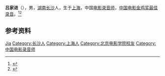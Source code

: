 {{Otheruses|other=名为吕家进的其他人物|吕家进}}

'''吕家进'''（{{bd|1960年|5月|}}），男，[[湖南|湖南]][[长沙|长沙]]人，生于[[上海|上海]]，中国[[电影录音师|电影录音师]]，[[中国电影金鸡奖最佳录音|中国电影金鸡奖最佳录音]]。<ref>{{Cite book|title=中国电影电视艺术家辞典|author=何厚桢主编|publisher=中国学术期刊（光盘版）电子杂志社|year=2007|isbn=|location=北京|pages=}}</ref><ref>{{Cite book|title=中国当代青年名人大辞典 • 二 文学艺术卷|author=褚德新主编; 周浙平, 侯云章副主编|publisher=黑龙江人民出版社|year=1993|isbn=|location=哈尔滨|pages=}}</ref>

== 参考资料 ==
{{reflist}}

{{中国人物小作品}}
{{北京电影学院78级}}
{{中国电影金鸡奖最佳录音}}

{{Authority control}}
{{DEFAULTSORT:Lv}}
[[Category:吕姓|Jia]]
[[Category:长沙人|Category:长沙人]]
[[Category:上海人|Category:上海人]]
[[Category:北京电影学院校友|Category:北京电影学院校友]]
[[Category:中国电影录音师|Category:中国电影录音师]]